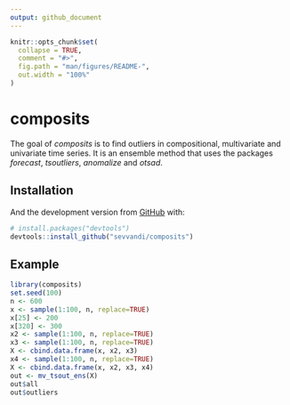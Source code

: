 ```yaml
---
output: github_document
---
```


<!-- README.md is generated from README.Rmd. Please edit that file -->

```r
knitr::opts_chunk$set(
  collapse = TRUE,
  comment = "#>",
  fig.path = "man/figures/README-",
  out.width = "100%"
)
```

# composits

<!-- badges: start -->
<!-- badges: end -->

The goal of *composits* is to find outliers in compositional, multivariate and univariate time series. It is an ensemble method that uses the packages *forecast*, *tsoutliers*, *anomalize* and *otsad*. 

## Installation

<!-- You can install the released version of composits from [CRAN](https://CRAN.R-project.org) with: -->

<!-- ``` r -->
<!-- install.packages("composits") -->
<!-- ``` -->

And the development version from [GitHub](https://github.com/) with:

``` r
# install.packages("devtools")
devtools::install_github("sevvandi/composits")
```
## Example

```r
library(composits)
set.seed(100)
n <- 600
x <- sample(1:100, n, replace=TRUE)
x[25] <- 200
x[320] <- 300
x2 <- sample(1:100, n, replace=TRUE)
x3 <- sample(1:100, n, replace=TRUE)
X <- cbind.data.frame(x, x2, x3)
x4 <- sample(1:100, n, replace=TRUE)
X <- cbind.data.frame(x, x2, x3, x4)
out <- mv_tsout_ens(X)
out$all
out$outliers
```

